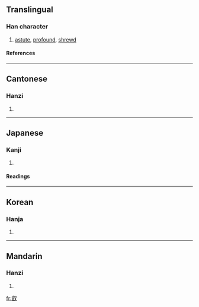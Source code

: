 {{see|睿}}

==Translingual==
===Han character===
{{Han char|rad=又|as=14|sn=16|four=2764<sub>0</sub>|canj=卜山水 (YUE)}}
# [[astute]], [[profound]], [[shrewd]]
====References====
{{Han ref|kx=0167.040|dkj=03214|dj=0379.030|hdz=10402.020|uh=53E1|ud=21473|bh=E8FB|bd=59643}}
----
==Cantonese==
===Hanzi===
{{yue-hanzi|jyut=|y=yeui6}}
# {{defn|Cantonese}}
----
==Japanese==
===Kanji===
{{ja-kanji|grade=|rs=又14}}
# {{defn|Japanese}} 
====Readings====
{{ja-readings|on=[[えい]] (ei)|kun=[[あきらか]] (akiraka)}}
----
==Korean==
===Hanja===
{{ko-hanja|hangeul=예|rv=ye|mr=ye}}
# {{defn|Korean}}
----
==Mandarin==
===Hanzi===
{{cmn-hanzi|pin=[[rùi]] (rui4)|wg=jui<sup>4</sup>}}
# {{defn|Mandarin}}

[[fr:叡]]